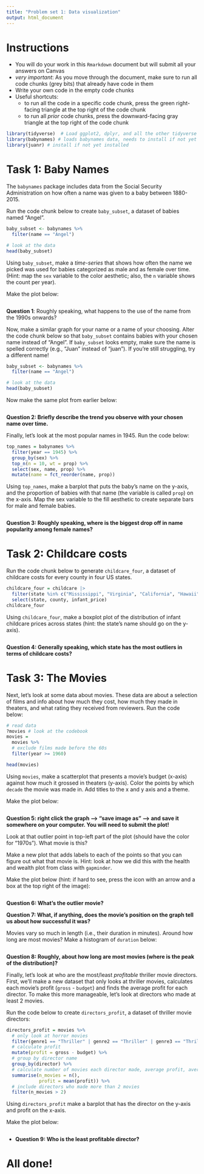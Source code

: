 ```yaml
---
title: "Problem set 1: Data visualization"
output: html_document
---
```



# Instructions


- You will do your work in this `Rmarkdown` document but will submit all your answers on Canvas
- *very important*: As you move through the document, make sure to run all code chunks (grey bits) that already have code in them
- Write your own code in the empty code chunks
- Useful shortcuts: 
    - to run all the code in a specific code chunk, press the green right-facing triangle at the top right of the code chunk
    - to run all *prior* code chunks, press the downward-facing gray triangle at the top right of the code chunk




```r
library(tidyverse)  # Load ggplot2, dplyr, and all the other tidyverse packages
library(babynames) # loads babynames data, needs to install if not yet installed
library(juanr) # install if not yet installed
```


# Task 1: Baby Names


The `babynames` package includes data from the Social Security Administration on how often a name was given to a baby between 1880-2015. 

Run the code chunk below to create `baby_subset`, a dataset of babies named "Angel". 


```r
baby_subset <- babynames %>%
  filter(name == "Angel")

# look at the data
head(baby_subset)
```


Using `baby_subset`, make a *time-series* that shows how often the name we picked was used for babies categorized as male and as female over time. (Hint: map the `sex` variable to the color aesthetic; also, the `n` variable shows the count per year). 


Make the plot below:


```r

```


**Question 1**: Roughly speaking, what happens to the use of the name from the 1990s onwards?



Now, make a similar graph for your name or a name of your choosing. Alter the code chunk below so that `baby_subset` contains babies with your chosen name instead of "Angel". If `baby_subset` looks empty, make sure the name is spelled correctly (e.g., "Juan" instead of "juan"). If you're still struggling, try a different name!


```r
baby_subset <- babynames %>%
  filter(name == "Angel")

# look at the data
head(baby_subset)
```


Now make the same plot from earlier below: 


```r


```


**Question 2: Briefly describe the trend you observe with your chosen name over time.**




Finally, let's look at the most popular names in 1945. Run the code below:


```r
top_names = babynames %>% 
  filter(year == 1945) %>% 
  group_by(sex) %>% 
  top_n(n = 10, wt = prop) %>% 
  select(sex, name, prop) %>% 
  mutate(name = fct_reorder(name, prop))
```


Using `top_names`, make a barplot that puts the baby's name on the y-axis, and the proportion of babies with that name (the variable is called `prop`) on the x-axis. Map the sex variable to the fill aesthetic to create separate bars for male and female babies. 

```r


```

**Question 3: Roughly speaking, where is the biggest drop off in name popularity among female names?**



# Task 2: Childcare costs


Run the code chunk below to generate `childcare_four`, a dataset of childcare costs for every county in four US states.


```r
childcare_four = childcare |> 
  filter(state %in% c("Mississippi", "Virginia", "California", "Hawaii")) |> 
  select(state, county, infant_price)
childcare_four
```


Using `childcare_four`, make a boxplot plot of the distribution of infant childcare prices across states (hint: the state's name should go on the y-axis). 

```r



```


**Question 4: Generally speaking, which state has the most outliers in terms of childcare costs?**



# Task 3: The Movies


Next, let's look at some data about movies. These data are about a selection of films and info about how much they cost, how much they made in theaters, and what rating they received from reviewers. Run the code below:



```r
# read data
?movies # look at the codebook
movies = 
  movies %>% 
  # exclude films made before the 60s
  filter(year >= 1960)

head(movies)
```



Using `movies`, make a scatterplot that presents a movie's budget (x-axis) against how much it grossed in theaters (y-axis). Color the points by which `decade` the movie was made in. Add titles to the x and y axis and a theme. 

Make the plot below:


```r


```


**Question 5: right click the graph --> "save image as" --> and save it somewhere on your computer. You will need to submit the plot!**


 
Look at that outlier point in top-left part of the plot (should have the color for "1970s"). What movie is this? 


Make a new plot that adds labels to each of the points so that you can figure out what that movie is. Hint: look at how we did this with the health and wealth plot from class with `gapminder`.

Make the plot below (hint: if hard to see, press the icon with an arrow and a box at the top right of the image):


```r




```


**Question 6: What's the outlier movie?**


**Question 7: What, if anything, does the movie's position on the graph tell us about how successful it was?**




Movies vary so much in length (i.e., their duration in minutes). Around how long are most movies? Make a histogram of `duration` below:


```r


```


**Question 8: Roughly, about how long are most movies (where is the peak of the distribution)?**




Finally, let's look at who are the most/least *profitable* thriller movie directors. First, we'll make a new dataset that only looks at thriller movies, calculates each movie's profit (`gross` - `budget`) and finds the average profit for each director. To make this more manageable, let's look at directors who made at least 2 movies.


Run the code below to create `directors_profit`, a dataset of thriller movie directors:


```r
directors_profit = movies %>% 
  # only look at horror movies
  filter(genre1 == "Thriller" | genre2 == "Thriller" | genre3 == "Thriller") %>% 
  # calculate profit
  mutate(profit = gross - budget) %>% 
  # group by director name
  group_by(director) %>% 
  # calculate number of movies each director made, average profit, average rating
  summarise(n_movies = n(), 
            profit = mean(profit)) %>% 
  # include directors who made more than 2 movies
  filter(n_movies > 2)
```


Using `directors_profit` make a barplot that has the director on the y-axis and profit on the x-axis.


Make the plot below:


```r


```


- **Question 9: Who is the least profitable director?** 


# All done!

